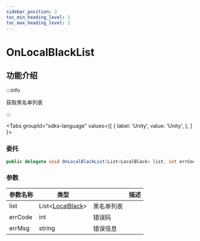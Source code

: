```yaml
---
sidebar_position: 3
toc_min_heading_level: 2
toc_max_heading_level: 2
---
```


# OnLocalBlackList

## 功能介绍

:::info

获取黑名单列表

:::

<Tabs
groupId="sdks-language"
values={[
{ label: 'Unity', value: 'Unity', },
]
}>

<TabItem value="Unity">

### 委托

```C# showLineNumbers
public delegate void OnLocalBlackList(List<LocalBlack> list, int errCode, string errMsg);
```
### 参数

| 参数名称 | 类型                           || 描述     |
| -------- | -------------------------------------------------------------------------------------- | -------- | -------- |
| list | List<[LocalBlack](/class/friend/LocalBlack.mdx)> | 黑名单列表 |
| errCode | int | 错误码 |
| errMsg | string |错误信息 |

</TabItem>

</Tabs>
